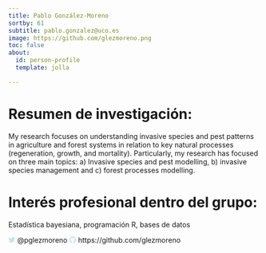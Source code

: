 ```yaml
---
title: Pablo González-Moreno
sortby: 61
subtitle: pablo.gonzalez@uco.es
image: https://github.com/glezmoreno.png
toc: false
about: 
  id: person-profile
  template: jolla

---
```


:::{#person-profile}

# Resumen de investigación:
My research focuses on understanding invasive species and pest patterns in agriculture and forest systems in relation to key natural processes (regeneration, growth, and mortality). Particularly, my research has focused on three main topics: a) Invasive species and pest modelling, b) invasive species management and c) forest processes modelling.

#  Interés profesional dentro del grupo:
Estadística bayesiana, programación R, bases de datos


 <svg aria-hidden="true" role="img" viewBox="0 0 512 512" style="height:1em;width:1em;vertical-align:-0.125em;margin-left:auto;margin-right:auto;font-size:inherit;fill:#bfe6f5;overflow:visible;position:relative;"><path d="M459.37 151.716c.325 4.548.325 9.097.325 13.645 0 138.72-105.583 298.558-298.558 298.558-59.452 0-114.68-17.219-161.137-47.106 8.447.974 16.568 1.299 25.34 1.299 49.055 0 94.213-16.568 130.274-44.832-46.132-.975-84.792-31.188-98.112-72.772 6.498.974 12.995 1.624 19.818 1.624 9.421 0 18.843-1.3 27.614-3.573-48.081-9.747-84.143-51.98-84.143-102.985v-1.299c13.969 7.797 30.214 12.67 47.431 13.319-28.264-18.843-46.781-51.005-46.781-87.391 0-19.492 5.197-37.36 14.294-52.954 51.655 63.675 129.3 105.258 216.365 109.807-1.624-7.797-2.599-15.918-2.599-24.04 0-57.828 46.782-104.934 104.934-104.934 30.213 0 57.502 12.67 76.67 33.137 23.715-4.548 46.456-13.32 66.599-25.34-7.798 24.366-24.366 44.833-46.132 57.827 21.117-2.273 41.584-8.122 60.426-16.243-14.292 20.791-32.161 39.308-52.628 54.253z"/></svg>	@pglezmoreno		<svg aria-hidden="true" role="img" viewBox="0 0 496 512" style="height:1em;width:0.97em;vertical-align:-0.125em;margin-left:auto;margin-right:auto;font-size:inherit;fill:#bfe6f5;overflow:visible;position:relative;"><path d="M165.9 397.4c0 2-2.3 3.6-5.2 3.6-3.3.3-5.6-1.3-5.6-3.6 0-2 2.3-3.6 5.2-3.6 3-.3 5.6 1.3 5.6 3.6zm-31.1-4.5c-.7 2 1.3 4.3 4.3 4.9 2.6 1 5.6 0 6.2-2s-1.3-4.3-4.3-5.2c-2.6-.7-5.5.3-6.2 2.3zm44.2-1.7c-2.9.7-4.9 2.6-4.6 4.9.3 2 2.9 3.3 5.9 2.6 2.9-.7 4.9-2.6 4.6-4.6-.3-1.9-3-3.2-5.9-2.9zM244.8 8C106.1 8 0 113.3 0 252c0 110.9 69.8 205.8 169.5 239.2 12.8 2.3 17.3-5.6 17.3-12.1 0-6.2-.3-40.4-.3-61.4 0 0-70 15-84.7-29.8 0 0-11.4-29.1-27.8-36.6 0 0-22.9-15.7 1.6-15.4 0 0 24.9 2 38.6 25.8 21.9 38.6 58.6 27.5 72.9 20.9 2.3-16 8.8-27.1 16-33.7-55.9-6.2-112.3-14.3-112.3-110.5 0-27.5 7.6-41.3 23.6-58.9-2.6-6.5-11.1-33.3 2.6-67.9 20.9-6.5 69 27 69 27 20-5.6 41.5-8.5 62.8-8.5s42.8 2.9 62.8 8.5c0 0 48.1-33.6 69-27 13.7 34.7 5.2 61.4 2.6 67.9 16 17.7 25.8 31.5 25.8 58.9 0 96.5-58.9 104.2-114.8 110.5 9.2 7.9 17 22.9 17 46.4 0 33.7-.3 75.4-.3 83.6 0 6.5 4.6 14.4 17.3 12.1C428.2 457.8 496 362.9 496 252 496 113.3 383.5 8 244.8 8zM97.2 352.9c-1.3 1-1 3.3.7 5.2 1.6 1.6 3.9 2.3 5.2 1 1.3-1 1-3.3-.7-5.2-1.6-1.6-3.9-2.3-5.2-1zm-10.8-8.1c-.7 1.3.3 2.9 2.3 3.9 1.6 1 3.6.7 4.3-.7.7-1.3-.3-2.9-2.3-3.9-2-.6-3.6-.3-4.3.7zm32.4 35.6c-1.6 1.3-1 4.3 1.3 6.2 2.3 2.3 5.2 2.6 6.5 1 1.3-1.3.7-4.3-1.3-6.2-2.2-2.3-5.2-2.6-6.5-1zm-11.4-14.7c-1.6 1-1.6 3.6 0 5.9 1.6 2.3 4.3 3.3 5.6 2.3 1.6-1.3 1.6-3.9 0-6.2-1.4-2.3-4-3.3-5.6-2z"/></svg>	https://github.com/glezmoreno		
:::
